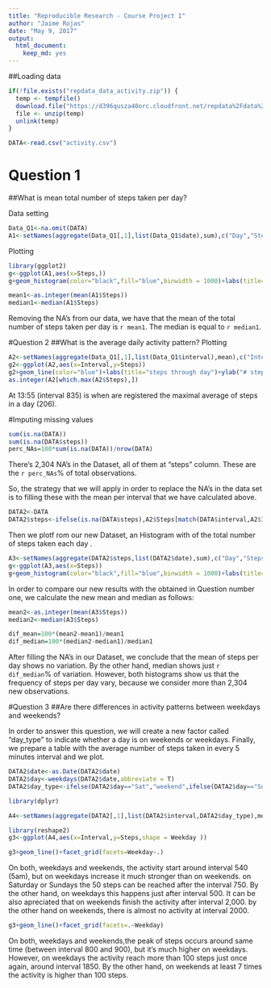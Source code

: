 ---
title: "Reproducible Research - Course Project 1"
author: "Jaime Rojas"
date: "May 9, 2017"
output: 
  html_document: 
    keep_md: yes
---

##Loading data

```{r Loading data, echo=TRUE}

if(!file.exists("repdata_data_activity.zip")) {
  temp <- tempfile()
  download.file("https://d396qusza40orc.cloudfront.net/repdata%2Fdata%2Factivity.zip",temp)
  file <- unzip(temp)
  unlink(temp)
}

DATA<-read.csv("activity.csv")

```

# Question 1
##What is mean total number of steps taken per day?

Data setting
```{r Setting data to plot}
Data_Q1<-na.omit(DATA) 
A1<-setNames(aggregate(Data_Q1[,1],list(Data_Q1$date),sum),c("Day","Steps"))

```
Plotting
```{r plot1,fig.height=4,fig.width=6}
library(ggplot2)
g<-ggplot(A1,aes(x=Steps,))
g+geom_histogram(color="black",fill="blue",binwidth = 1000)+labs(title="Steps per day")+ylab("# Days")


```


```{r mean1 and median1}
mean1<-as.integer(mean(A1$Steps))
median1<-median(A1$Steps)

```
Removing the NA's from our data, we have that the mean of the total number of steps taken per day is `r mean1`. The median is equal to `r median1`.



#Question 2
##What is the average daily activity pattern?
Plotting
```{r plot2,fig.height=4,fig.width=6}
A2<-setNames(aggregate(Data_Q1[,1],list(Data_Q1$interval),mean),c("Interval","Steps"))
g2<-ggplot(A2,aes(x=Interval,y=Steps))
g2+geom_line(color="blue")+labs(title="steps through day")+ylab("# steps per interval")+xlab("5min interval")
as.integer(A2[which.max(A2$Steps),])
```
At 13:55 (interval 835) is when are registered the maximal average of steps in a day (206).



#Imputing missing values

```{r Total NAs}

sum(is.na(DATA))
sum(is.na(DATA$steps))
perc_NAs=100*sum(is.na(DATA))/nrow(DATA)
```
There's 2,304 NA's in the Dataset, all of them at "steps" column. These are the `r perc_NAs`% of total observations.

So, the strategy that we will apply in order to replace the NA's in the data set is to filling these with the mean per interval that we have calculated above.

```{r Replace NAs}
DATA2<-DATA
DATA2$steps<-ifelse(is.na(DATA$steps),A2$Steps[match(DATA$interval,A2$Interval)],DATA$steps)
```

Then we plotf rom our new Dataset, an Histogram with of the total number of steps taken each day .

```{r Plot3}
A3<-setNames(aggregate(DATA2$steps,list(DATA2$date),sum),c("Day","Steps"))
g<-ggplot(A3,aes(x=Steps))
g+geom_histogram(color="black",fill="blue",binwidth = 1000)+labs(title="Steps per day")+ylab("# Days")
```

In order to compare our new results with the obtained in Question number one, we calculate the new mean and median as follows:
```{r mean2 and median2}
mean2<-as.integer(mean(A3$Steps))
median2<-median(A3$Steps)

dif_mean=100*(mean2-mean1)/mean1
dif_median=100*(median2-median1)/median1

```
After filling the NA's in our Dataset, we conclude that the mean of steps per day shows no variation. By the other hand, median shows just `r dif_median`% of variation. However, both histograms show us that the frequency of steps per day vary, because we consider more than 2,304 new observations.



#Question 3
##Are there differences in activity patterns between weekdays and weekends?

In order to answer this question, we will create a new factor called "day_type" to indicate whether a day is on weekends or weekdays.  Finally, we prepare a table with the average number of steps taken in every 5 minutes interval and we plot.

```{r Wdays$Wend}
DATA2$date<-as.Date(DATA2$date)
DATA2$day<-weekdays(DATA2$date,abbreviate = T)
DATA2$day_type<-ifelse(DATA2$day=="Sat","weekend",ifelse(DATA2$day=="Sun","weekend","weekday"))

library(dplyr)

A4<-setNames(aggregate(DATA2[,1],list(DATA2$interval,DATA2$day_type),mean),c("Interval","Weekday","Steps"))

```

  

```{r plot4,fig.height=6,fig.width=6}
library(reshape2)
g3<-ggplot(A4,aes(x=Interval,y=Steps,shape = Weekday ))

g3+geom_line()+facet_grid(facets=Weekday~.)

```

On both, weekdays and weekends, the activity start around interval 540 (5am), but on weekdays increase it much stronger than on weekends. on Saturday or Sundays the 50 steps can be reached after the interval 750. By the other hand, on weekdays this happens just after interval 500. It can be also apreciated that on weekends finish the activity after interval 2,000. by the other hand on weekends, there is almost no activity at interval 2000.  
```{r plot5,fig.height=6,fig.width=6}
g3+geom_line()+facet_grid(facets=.~Weekday)

```


On both, weekdays and weekends,the peak of steps occurs around same time (between interval 800 and 900), but it's much higher on weekdays. However, on weekdays the activity reach more than 100 steps just once again, around interval 1850. By the other hand, on weekends at least 7 times the activity is higher than 100 steps.